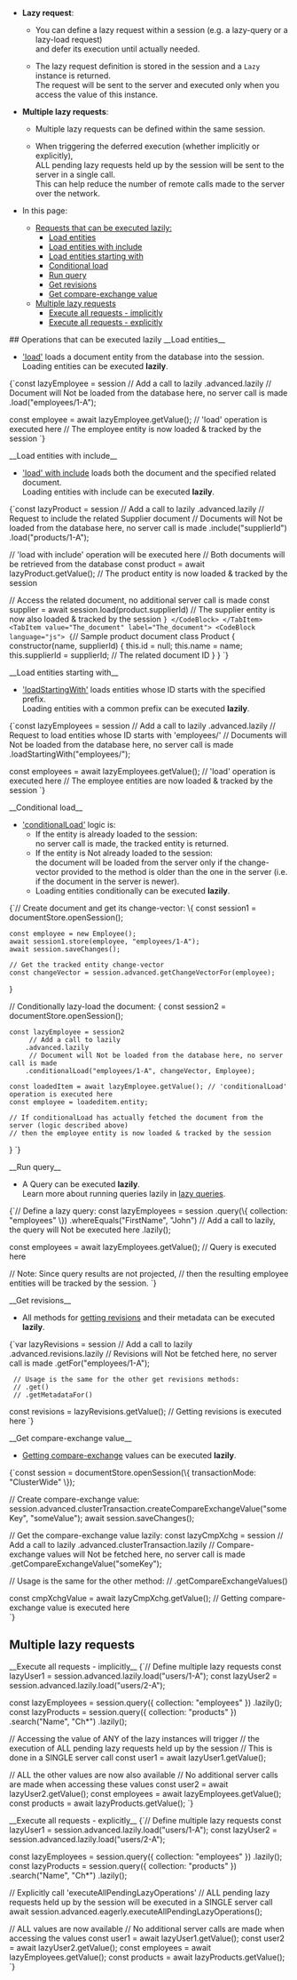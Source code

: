 
<Admonition type="note" title="">

* __Lazy request__:

    * You can define a lazy request within a session (e.g. a lazy-query or a lazy-load request)  
      and defer its execution until actually needed.

    * The lazy request definition is stored in the session and a `Lazy` instance is returned.  
      The request will be sent to the server and executed only when you access the value of this instance.

* __Multiple lazy requests__:

    * Multiple lazy requests can be defined within the same session.

    * When triggering the deferred execution (whether implicitly or explicitly),  
      ALL pending lazy requests held up by the session will be sent to the server in a single call.  
      This can help reduce the number of remote calls made to the server over the network.

* In this page:
    * [Requests that can be executed lazily:](../../../client-api/session/how-to/perform-operations-lazily.mdx#requests-that-can-be-executed-lazily)
        * [Load entities](../../../client-api/session/how-to/perform-operations-lazily.mdx#loadentities)
        * [Load entities with include](../../../client-api/session/how-to/perform-operations-lazily.mdx#loadwithinclude)
        * [Load entities starting with](../../../client-api/session/how-to/perform-operations-lazily.mdx#loadstartingwith)
        * [Conditional load](../../../client-api/session/how-to/perform-operations-lazily.mdx#conditionalload)
        * [Run query](../../../client-api/session/how-to/perform-operations-lazily.mdx#runquery)
        * [Get revisions](../../../client-api/session/how-to/perform-operations-lazily.mdx#getrevisions)
        * [Get compare-exchange value](../../../client-api/session/how-to/perform-operations-lazily.mdx#getcompareexchange)
    * [Multiple lazy requests](../../../client-api/session/how-to/perform-operations-lazily.mdx#multiple-lazy-requests)
        * [Execute all requests - implicitly](../../../client-api/session/how-to/perform-operations-lazily.mdx#implicit)
        * [Execute all requests - explicitly](../../../client-api/session/how-to/perform-operations-lazily.mdx#explicit)

</Admonition>
## Operations that can be executed lazily

<Admonition type="note" title="">
<a id="loadEntities"/> __Load entities__

* ['load'](../../../client-api/session/loading-entities.mdx#load) loads a document entity from the database into the session.  
  Loading entities can be executed __lazily__.   

<TabItem value="lazy_load" label="lazy_load">
<CodeBlock language="js">
{`const lazyEmployee = session
     // Add a call to lazily 
    .advanced.lazily
     // Document will Not be loaded from the database here, no server call is made
    .load("employees/1-A");

const employee = await lazyEmployee.getValue(); // 'load' operation is executed here
// The employee entity is now loaded & tracked by the session
`}
</CodeBlock>
</TabItem>
</Admonition>

<Admonition type="note" title="">
<a id="loadWithInclude"/> __Load entities with include__

* ['load' with include](../../../client-api/session/loading-entities.mdx#load-with-includes) loads both the document and the specified related document.    
  Loading entities with include can be executed __lazily__.

<Tabs groupId='languageSyntax'>
<TabItem value="Lazy_load_with_include" label="Lazy_load_with_include">
<CodeBlock language="js">
{`const lazyProduct = session
     // Add a call to lazily 
    .advanced.lazily
     // Request to include the related Supplier document
     // Documents will Not be loaded from the database here, no server call is made
    .include("supplierId")
    .load("products/1-A");

// 'load with include' operation will be executed here
// Both documents will be retrieved from the database
const product = await lazyProduct.getValue();
// The product entity is now loaded & tracked by the session

// Access the related document, no additional server call is made
const supplier = await session.load(product.supplierId)
// The supplier entity is now also loaded & tracked by the session
`}
</CodeBlock>
</TabItem>
<TabItem value="The_document" label="The_document">
<CodeBlock language="js">
{`// Sample product document
class Product {
    constructor(name, supplierId) {
        this.id = null;
        this.name = name;
        this.supplierId = supplierId; // The related document ID
    }
}
`}
</CodeBlock>
</TabItem>
</Tabs>
</Admonition>

<Admonition type="note" title="">
<a id="loadStartingWith"/> __Load entities starting with__

* ['loadStartingWith'](../../../client-api/session/loading-entities.mdx#loadstartingwith) loads entities whose ID starts with the specified prefix.  
  Loading entities with a common prefix can be executed __lazily__.

<TabItem value="lazy_loadStartingWith" label="lazy_loadStartingWith">
<CodeBlock language="js">
{`const lazyEmployees = session
     // Add a call to lazily 
    .advanced.lazily
     // Request to load entities whose ID starts with 'employees/'
     // Documents will Not be loaded from the database here, no server call is made
    .loadStartingWith("employees/");

const employees = await lazyEmployees.getValue(); // 'load' operation is executed here
// The employee entities are now loaded & tracked by the session
`}
</CodeBlock>
</TabItem>
</Admonition>

<Admonition type="note" title="">
<a id="conditionalLoad"/> __Conditional load__

* ['conditionalLoad'](../../../client-api/session/loading-entities.mdx#conditionalload) logic is: 
  * If the entity is already loaded to the session:  
    no server call is made, the tracked entity is returned.    
  * If the entity is Not already loaded to the session:  
    the document will be loaded from the server only if the change-vector provided to the method is older than the one in the server
    (i.e. if the document in the server is newer).
  * Loading entities conditionally can be executed __lazily__.  

<TabItem value="lazy_conditionalLoad" label="lazy_conditionalLoad">
<CodeBlock language="js">
{`// Create document and get its change-vector:
\{
    const session1 = documentStore.openSession();

    const employee = new Employee();
    await session1.store(employee, "employees/1-A");
    await session.saveChanges();
    
    // Get the tracked entity change-vector
    const changeVector = session.advanced.getChangeVectorFor(employee);
\}

// Conditionally lazy-load the document:
\{
    const session2 = documentStore.openSession();

    const lazyEmployee = session2
         // Add a call to lazily 
        .advanced.lazily
         // Document will Not be loaded from the database here, no server call is made
        .conditionalLoad("employees/1-A", changeVector, Employee);

    const loadedItem = await lazyEmployee.getValue(); // 'conditionalLoad' operation is executed here
    const employee = loadeditem.entity;
    
    // If conditionalLoad has actually fetched the document from the server (logic described above)
    // then the employee entity is now loaded & tracked by the session
\}
`}
</CodeBlock>
</TabItem>
</Admonition>

<Admonition type="note" title="">
<a id="runQuery"/> __Run query__

* A Query can be executed __lazily__.  
  Learn more about running queries lazily in [lazy queries](../../../client-api/session/querying/how-to-perform-queries-lazily.mdx).

<TabItem value="lazy_query" label="lazy_query">
<CodeBlock language="js">
{`// Define a lazy query:
const lazyEmployees = session
    .query(\{ collection: "employees" \})
    .whereEquals("FirstName", "John")
     // Add a call to lazily, the query will Not be executed here 
    .lazily();

const employees = await lazyEmployees.getValue(); // Query is executed here

// Note: Since query results are not projected,
// then the resulting employee entities will be tracked by the session.
`}
</CodeBlock>
</TabItem>
</Admonition>

<Admonition type="note" title="">
<a id="getRevisions"/> __Get revisions__

* All methods for [getting revisions](../../../client-api/session/revisions/loading.mdx#revisions-loading-revisions) and their metadata can be executed __lazily__.

<TabItem value="lazy_revisions" label="lazy_revisions">
<CodeBlock language="js">
{`var lazyRevisions = session
     // Add a call to lazily 
    .advanced.revisions.lazily
     // Revisions will Not be fetched here, no server call is made
    .getFor("employees/1-A");

     // Usage is the same for the other get revisions methods:
     // .get()
     // .getMetadataFor()

const revisions = lazyRevisions.getValue(); // Getting revisions is executed here
`}
</CodeBlock>
</TabItem>
</Admonition>

<Admonition type="note" title="">
<a id="getCompareExchange"/> __Get compare-exchange value__

* [Getting compare-exchange](../../../client-api/session/cluster-transaction/compare-exchange.mdx#get-compare-exchange) values can be executed __lazily__.

<TabItem value="lazy_compareExchange" label="lazy_compareExchange">
<CodeBlock language="js">
{`const session = documentStore.openSession(\{ transactionMode: "ClusterWide" \});

// Create compare-exchange value:
session.advanced.clusterTransaction.createCompareExchangeValue("someKey", "someValue");
await session.saveChanges();

// Get the compare-exchange value lazily:
const lazyCmpXchg = session
    // Add a call to lazily 
    .advanced.clusterTransaction.lazily
    // Compare-exchange values will Not be fetched here, no server call is made
    .getCompareExchangeValue("someKey");

// Usage is the same for the other method:
// .getCompareExchangeValues()

const cmpXchgValue =
    await lazyCmpXchg.getValue(); // Getting compare-exchange value is executed here            
`}
</CodeBlock>
</TabItem>
</Admonition>



## Multiple lazy requests 

<Admonition type="note" title="">
<a id="implicit"/> __Execute all requests - implicitly__

<TabItem value="lazy_ExecuteAll_Implicit" label="lazy_ExecuteAll_Implicit">
<CodeBlock language="js">
{`// Define multiple lazy requests
const lazyUser1 = session.advanced.lazily.load("users/1-A");
const lazyUser2 = session.advanced.lazily.load("users/2-A");

const lazyEmployees = session.query(\{ collection: "employees" \})
    .lazily();
const lazyProducts = session.query(\{ collection: "products" \})
    .search("Name", "Ch*")
    .lazily();

// Accessing the value of ANY of the lazy instances will trigger
// the execution of ALL pending lazy requests held up by the session
// This is done in a SINGLE server call
const user1 = await lazyUser1.getValue();

// ALL the other values are now also available
// No additional server calls are made when accessing these values
const user2 = await lazyUser2.getValue();
const employees = await lazyEmployees.getValue();
const products = await lazyProducts.getValue();
`}
</CodeBlock>
</TabItem>

</Admonition>

<Admonition type="note" title="">
<a id="explicit"/> __Execute all requests - explicitly__

<TabItem value="lazy_ExecuteAll_Explicit" label="lazy_ExecuteAll_Explicit">
<CodeBlock language="js">
{`// Define multiple lazy requests
const lazyUser1 = session.advanced.lazily.load("users/1-A");
const lazyUser2 = session.advanced.lazily.load("users/2-A");

const lazyEmployees = session.query(\{ collection: "employees" \})
    .lazily();
const lazyProducts = session.query(\{ collection: "products" \})
    .search("Name", "Ch*")
    .lazily();

// Explicitly call 'executeAllPendingLazyOperations'
// ALL pending lazy requests held up by the session will be executed in a SINGLE server call
await session.advanced.eagerly.executeAllPendingLazyOperations();

// ALL values are now available
// No additional server calls are made when accessing the values
const user1 = await lazyUser1.getValue();
const user2 = await lazyUser2.getValue();
const employees = await lazyEmployees.getValue();
const products = await lazyProducts.getValue();
`}
</CodeBlock>
</TabItem>

</Admonition>




